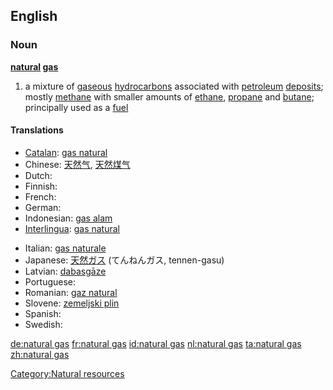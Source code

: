 ==English==

===Noun===
'''[[natural]] [[gas]]'''
{{wikipedia}}

# a mixture of [[gaseous]] [[hydrocarbon]]s associated with [[petroleum]] [[deposit]]s; mostly [[methane]] with smaller amounts of [[ethane]], [[propane]] and [[butane]]; principally used as a [[fuel]]

====Translations====
{{trans-top|mixture of gaseus carbon assciated with pretroleum deposits}}
* [[Catalan]]: [[gas natural]] {{m}}
* Chinese: [[天然气]], [[天然煤气]]
* Dutch: {{t+|nl|aardgas|n}}
* Finnish: {{t-|fi|maakaasu}}
* French: {{t+|fr|gaz naturel|m}}
* German: {{t+|de|Erdgas|n}}
* Indonesian: [[gas alam]]
* [[Interlingua]]: [[gas natural]]
{{trans-mid}}
* Italian: [[gas naturale]] {{m}}
* Japanese: [[天然ガス]] (てんねんガス, tennen-gasu)
* Latvian: [[dabasgāze]] {{f}}
* Portuguese: {{t-|pt|gás natural|m}}
* Romanian: [[gaz natural]] {{n}}
* Slovene: [[zemeljski plin]] {{m}}
* Spanish: {{t+|es|gas natural|m}}
* Swedish: {{t+|sv|naturgas|c}}
{{trans-bottom}}

[[Category:Natural resources]]

[[de:natural gas]]
[[fr:natural gas]]
[[id:natural gas]]
[[nl:natural gas]]
[[ta:natural gas]]
[[zh:natural gas]]
